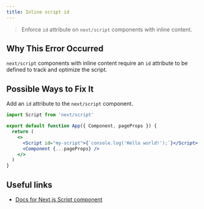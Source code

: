 ```yaml
---
title: Inline script id
---
```


> Enforce `id` attribute on `next/script` components with inline content.

## Why This Error Occurred

`next/script` components with inline content require an `id` attribute to be defined to track and optimize the script.

## Possible Ways to Fix It

Add an `id` attribute to the `next/script` component.

```jsx filename="pages/_app.js"
import Script from 'next/script'

export default function App({ Component, pageProps }) {
  return (
    <>
      <Script id="my-script">{`console.log('Hello world!');`}</Script>
      <Component {...pageProps} />
    </>
  )
}
```

## Useful links

- [Docs for Next.js Script component](/docs/pages/guides/optimizing/scripts)
